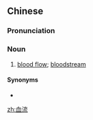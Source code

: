 ==Chinese==
{{zh-forms}}

===Pronunciation===
{{zh-pron
|m=血liú
|h=pfs=hiet-liù
|cat=n
}}

===Noun===
{{zh-noun}}

# [[blood flow]]; [[bloodstream]]

====Synonyms====
* {{l|cmn|血液循環|tr=xuèyè xúnhuán}}

[[zh:血流]]